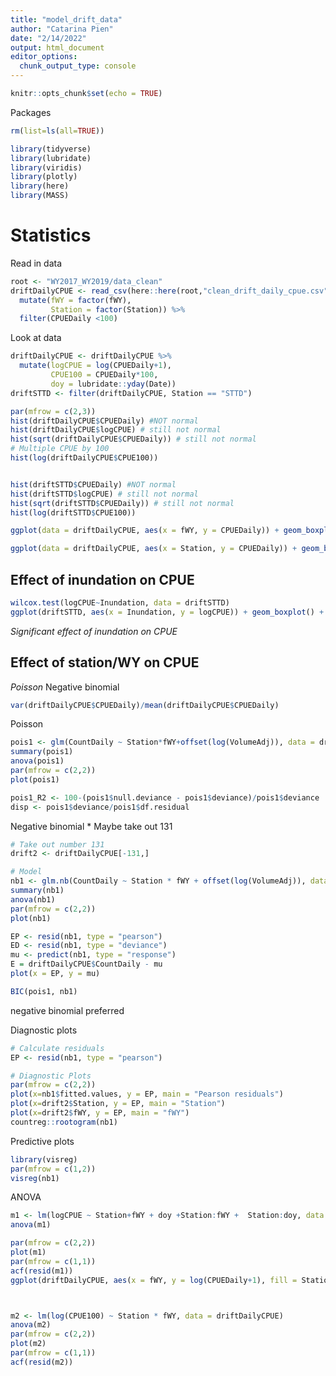 ```yaml
---
title: "model_drift_data"
author: "Catarina Pien"
date: "2/14/2022"
output: html_document
editor_options: 
  chunk_output_type: console
---
```


```r
knitr::opts_chunk$set(echo = TRUE)
```

Packages
```r
rm(list=ls(all=TRUE))

library(tidyverse)
library(lubridate)
library(viridis)
library(plotly)
library(here)
library(MASS)
```

# Statistics

Read in data
```r
root <- "WY2017_WY2019/data_clean"
driftDailyCPUE <- read_csv(here::here(root,"clean_drift_daily_cpue.csv")) %>%
  mutate(fWY = factor(fWY),
         Station = factor(Station)) %>%
  filter(CPUEDaily <100)
```

Look at data
```r
driftDailyCPUE <- driftDailyCPUE %>%
  mutate(logCPUE = log(CPUEDaily+1),
         CPUE100 = CPUEDaily*100,
         doy = lubridate::yday(Date))
driftSTTD <- filter(driftDailyCPUE, Station == "STTD")
```

```r
par(mfrow = c(2,3))
hist(driftDailyCPUE$CPUEDaily) #NOT normal
hist(driftDailyCPUE$logCPUE) # still not normal
hist(sqrt(driftDailyCPUE$CPUEDaily)) # still not normal
# Multiple CPUE by 100
hist(log(driftDailyCPUE$CPUE100))


hist(driftSTTD$CPUEDaily) #NOT normal
hist(driftSTTD$logCPUE) # still not normal
hist(sqrt(driftSTTD$CPUEDaily)) # still not normal
hist(log(driftSTTD$CPUE100))

ggplot(data = driftDailyCPUE, aes(x = fWY, y = CPUEDaily)) + geom_boxplot(aes(fill = Station)) + theme_bw() + scale_fill_viridis(discrete = TRUE)

ggplot(data = driftDailyCPUE, aes(x = Station, y = CPUEDaily)) + geom_boxplot(aes(fill = fWY)) + theme_bw() + scale_fill_viridis(discrete = TRUE)
```

## Effect of inundation on CPUE
```r
wilcox.test(logCPUE~Inundation, data = driftSTTD)
ggplot(driftSTTD, aes(x = Inundation, y = logCPUE)) + geom_boxplot() + theme_bw()
```
*Significant effect of inundation on CPUE*

## Effect of station/WY on CPUE
*Poisson
*Negative binomial

```r
var(driftDailyCPUE$CPUEDaily)/mean(driftDailyCPUE$CPUEDaily)
```

Poisson
```r
pois1 <- glm(CountDaily ~ Station*fWY+offset(log(VolumeAdj)), data = driftDailyCPUE, family = "poisson")
summary(pois1)
anova(pois1)
par(mfrow = c(2,2))
plot(pois1)

pois1_R2 <- 100-(pois1$null.deviance - pois1$deviance)/pois1$deviance
disp <- pois1$deviance/pois1$df.residual
```

Negative binomial
* Maybe take out 131
```r
# Take out number 131
drift2 <- driftDailyCPUE[-131,]

# Model
nb1 <- glm.nb(CountDaily ~ Station * fWY + offset(log(VolumeAdj)), data = drift2, link = "log")
summary(nb1)
anova(nb1)
par(mfrow = c(2,2))
plot(nb1)

EP <- resid(nb1, type = "pearson")
ED <- resid(nb1, type = "deviance")
mu <- predict(nb1, type = "response")
E = driftDailyCPUE$CountDaily - mu
plot(x = EP, y = mu)
```

```r
BIC(pois1, nb1)
```
negative binomial preferred


Diagnostic plots
```r
# Calculate residuals
EP <- resid(nb1, type = "pearson")

# Diagnostic Plots
par(mfrow = c(2,2))
plot(x=nb1$fitted.values, y = EP, main = "Pearson residuals")
plot(x=drift2$Station, y = EP, main = "Station")
plot(x=drift2$fWY, y = EP, main = "fWY")
countreg::rootogram(nb1)
```

Predictive plots
```r
library(visreg)
par(mfrow = c(1,2))
visreg(nb1)
```

ANOVA
```r
m1 <- lm(logCPUE ~ Station+fWY + doy +Station:fWY +  Station:doy, data = driftDailyCPUE)
anova(m1)

par(mfrow = c(2,2))
plot(m1)
par(mfrow = c(1,1))
acf(resid(m1))
ggplot(driftDailyCPUE, aes(x = fWY, y = log(CPUEDaily+1), fill = Station)) + geom_col()



m2 <- lm(log(CPUE100) ~ Station * fWY, data = driftDailyCPUE)
anova(m2)
par(mfrow = c(2,2))
plot(m2)
par(mfrow = c(1,1))
acf(resid(m2))

```


